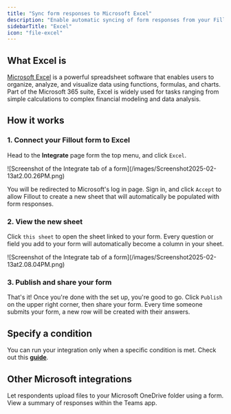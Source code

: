 ```yaml
---
title: "Sync form responses to Microsoft Excel"
description: "Enable automatic syncing of form responses from your Fillout form to an Excel sheet online. Share your form link or embed it anywhere."
sidebarTitle: "Excel"
icon: "file-excel"
---
```


## What Excel is

[Microsoft Excel](https://www.microsoft.com/en-us/microsoft-365/excel) is a powerful spreadsheet software that enables users to organize, analyze, and visualize data using functions, formulas, and charts. Part of the Microsoft 365 suite, Excel is widely used for tasks ranging from simple calculations to complex financial modeling and data analysis.

## How it works

### 1. Connect your Fillout form to Excel

Head to the **Integrate** page form the top menu, and click `Excel`.

<Frame>
  ![Screenshot of the Integrate tab of a form](/images/Screenshot2025-02-13at2.00.26PM.png)
</Frame>

You will be redirected to Microsoft's log in page. Sign in, and click `Accept` to allow Fillout to create a new sheet that will automatically be populated with form responses.

### 2. View the new sheet

Click `this sheet` to open the sheet linked to your form. Every question or field you add to your form will automatically become a column in your sheet.

<Frame style={{ width: '624px', height: '248px' }}>
  ![Screenshot of the Integrate tab of a form](/images/Screenshot2025-02-13at2.08.04PM.png)
</Frame>

### 3. Publish and share your form

That's it\! Once you're done with the set up, you're good to go. Click `Publish` on the upper right corner, then share your form. Every time someone submits your form, a new row will be created with their answers.

## **Specify a condition**

You can run your integration only when a specific condition is met. Check out this [**guide**](/conditional-integration).

## **Other Microsoft integrations**

<CardGroup cols={3}>
  <Card title="Sync files to OneDrive" icon="cloud-arrow-up" iconType="regular" color="#FFC738" href="/microsoft-onedrive">
    Let respondents upload files to your Microsoft OneDrive folder using a  form.
  </Card>
  <Card title="Send notifications to Microsoft Teams" icon="microsoft" iconType="regular" color="#FFC738" href="/microsoft-teams">
    View a summary of responses within the Teams app.
  </Card>
</CardGroup>
